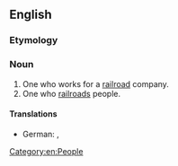 ==English==

===Etymology===
{{suffix|en|railroad|er}}

===Noun===
{{en-noun}}

# One who works for a [[railroad]] company.
# One who [[railroad]]s people.

====Translations====
{{trans-top|one who works for a railroad company}}
* German: {{t+|de|Eisenbahner|m}}, {{t+|de|Eisenbahnerin|f}}
{{trans-mid}}
{{trans-bottom}}

[[Category:en:People]]